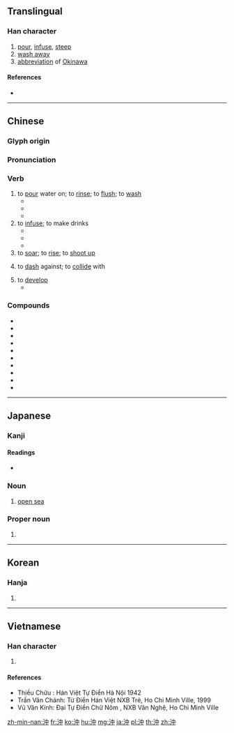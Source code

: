 {{also|冲|盅}}
==Translingual==

===Han character===
{{Han char|rn=85|rad=水|as=04|sn=7|four=35106|canj=EL|ids=⿰氵中}}

# [[pour]], [[infuse]], [[steep]]
# [[wash away]]
# [[abbreviation]] of [[Okinawa]]

====References====
* {{Han ref|kx=0611.180|dkj=17209|dj=1004.080|hdz=31565.030|uh=6C96|ud=27798|bh=A852|bd=43090}}

----

==Chinese==
{{zh-forms|s=冲}}

===Glyph origin===
{{Han etym}}

===Pronunciation===
{{zh-pron
|m=chōng
|c=cung1
|h=pfs=chhûng
|mn=chhèng/chhiâng/chhiong
|cat=v
|mc=y
|oc=y
}}

===Verb===
{{zh-verb}}

# to [[pour]] water on; to [[rinse]]; to [[flush]]; to [[wash]]
#* {{zh-x|我 觉得 我 得{děi} 回家 '''冲''' 个 澡。|I think I'll go home and have a shower.}}
#* {{zh-x|許多 房屋 被 洪水 '''沖'''走 了。|A lot of houses were '''washed''' away by the flood.}}
#* {{zh-x|他 用 水 '''冲''' 了 把 脸，然后 刷牙。|He '''splashed''' water on his face, then brushed his teeth.}}
# to [[infuse]]; to make drinks
#* {{zh-x|冲 茶|to make tea}}
#* {{zh-x|冲 咖啡|to make coffee}}
#* {{zh-x|给 你 的 咖啡，按 你 的 口味 '''冲''' 的。|Here's your coffee, just the way you like it.}}
# to [[soar]]; to [[rise]]; to [[shoot up]]
# {{qualifier|of water}} to [[dash]] against; to [[collide]] with
# to [[develop]] {{qualifier|a film}}
#* {{zh-x|冲 胶卷|to develop a film}}

===Compounds===
{{der-top}}
* {{zh-l|沖沖}}
* {{zh-l|沖淡}}
* {{zh-l|沖服}}
* {{zh-l|沖積}}
* {{zh-l|沖劑}}
* {{zh-l|沖涼}}
* {{zh-l|沖刷}}
* {{zh-l|沖塌}}
* {{zh-l|沖天}}
* {{zh-l|沖洗}}
{{der-bottom}}

----

==Japanese==

===Kanji===
{{ja-kanji|grade=c|rs=水04}}

====Readings====
* {{ja-readings|on=[[ちゅう]] (chū)|kun=[[おき]] (oki; [[offing]]), [[わく]] (waku)}}

===Noun===
{{ja-noun|おき}}

# [[open sea]]

===Proper noun===
{{ja-pos|おき|proper}}

# {{surname|lang=ja|sort=おき}}

----

==Korean==

===Hanja===
{{ko-hanja|hangeul=충|eumhun=|rv=chung|mr=ch'ung|y=chwung}}

# {{defn|lang=ko|sort=水04}}

----

==Vietnamese==

===Han character===
{{vi-hantu|[[trong]], [[trùng]], [[xung]]|rs=水04}}

# {{defn|lang=vi|sort=水04}}

====References====
* Thiều Chửu : Hán Việt Tự Điển Hà Nội 1942
* Trần Văn Chánh: Từ Điển Hán Việt NXB Trẻ, Ho Chi Minh Ville, 1999
* Vũ Văn Kính: Đại Tự Điển Chữ Nôm , NXB Văn Nghệ, Ho Chi Minh Ville

[[zh-min-nan:沖]]
[[fr:沖]]
[[ko:沖]]
[[hu:沖]]
[[mg:沖]]
[[ja:沖]]
[[pl:沖]]
[[th:沖]]
[[zh:沖]]